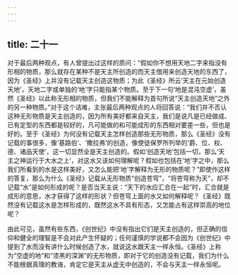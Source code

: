 ```yaml
---
---
---
```

title: 二十一
---

对于最后两种观点，有人曾提出过这样的质问：“假如你不想用天地二字来指没有形相的物质，那么就存在某种不是天主所创造的而天主借用来创造天地的东西了，因为《圣经》上并没有记载天主创造这物质；为此《圣经》所云‘天主在元始创造天地’，天地二字或单独的‘地’字只能指某个物质。至于下一句‘地是混沌空虚’，虽然《圣经》以此称无形相的物质，但我们不能解释为首句所说“天主创造天地”之外的另一种物质。”对于这个诘难，主张最后两种观点的人将回答说：“我们并不否认这种无形物质是天主创造的，因为所有美好都来自天主，我们是说凡是已经做成、已有定型的东西都是较好的，凡可能做的和可能成形的东西相对要差一些，但也是好的。至于《圣经》为何没有记载天主怎样创造那些无形物质，那么《圣经》没有记载的事很多，像‘基路伯’、‘撒拉弗’的创造，像使徒保罗所列举的‘爵、位、权、德、诸品天使’，这一切显然全是天主创造的。假如‘创造天地’包括一切，那么‘天主之神运行于大水之上’，对这水又该如何理解呢？假如也包括在‘地’字之中，那么我们所看到的水是这样美好，又怎么能把‘地’字解释为无形的物质呢？”即使作这样的答复，那么为什么《圣经》记载从无形物质“创造苍穹”，“将苍穹称为天”，却不记载“水”是如何形成的呢？是否当天主说：“天下的水应汇合在一起”时，汇合就是成形的意思，水才获得了这样的形状？但苍穹上面的水又如何解释呢？《圣经》既然没有记载这水是怎样形成的，既然这水不具有形态，又怎能占有这样崇高的地位呢？

由此可见，虽然有些东西，《创世纪》中没有指出它们是天主创造的，但正确的信仰和健全的理智是不会对此产生怀疑的；任何谨慎的学说都不会因为《创世纪》中提到了水而没有讲什么时候创造了水，就说这水跟天主一样永恒。《圣经》上称为“空虚的地”和“漆黑的深渊”的无形物质，即对于它的创造没有记载，我们为什么不能根据真理的教诲，肯定它是天主从虚无中创造的，不会与天主一样永恒呢。